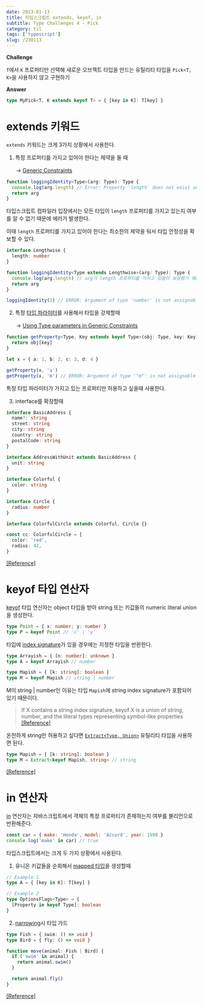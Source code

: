 ```yaml
---
date: 2023-01-13
title: 타입스크립트 extends, keyof, in
subtitle: Type Challenges 4 - Pick
category: til
tags: ['typescript']
slug: /230113
---
```


**Challenge**

`T`에서 `K` 프로퍼티만 선택해 새로운 오브젝트 타입을 만드는 유틸리티 타입을 `Pick<T, K>`을 사용하지 않고 구현하기

**Answer**

```ts
type MyPick<T, K extends keyof T> = { [key in K]: T[key] }
```

# extends 키워드

`extends` 키워드는 크게 3가지 상황에서 사용한다.

1. 특정 프로퍼티를 가지고 있어야 한다는 제약을 둘 때

ㅤㅤ→ [Generic Constraints](https://www.typescriptlang.org/docs/handbook/2/generics.html#generic-constraints)

```ts
function loggingIdentity<Type>(arg: Type): Type {
  console.log(arg.length) // Error: Property 'length' does not exist on type 'Type'.
  return arg
}
```

타입스크립트 컴파일러 입장에서는 모든 타입이 `length` 프로퍼티를 가지고 있는지 여부를 알 수 없기 때문에 에러가 발생한다.

이때 `length` 프로퍼티를 가지고 있어야 한다는 최소한의 제약을 둬서 타입 안정성을 확보할 수 있다.

```ts
interface Lengthwise {
  length: number
}

function loggingIdentity<Type extends Lengthwise>(arg: Type): Type {
  console.log(arg.length) // arg가 length 프로퍼티를 가지고 있음이 보장됐기 때문에 에러가 발생하지 않는다
  return arg
}

loggingIdentity(3) // ERROR: Argument of type 'number' is not assignable to parameter of type 'Lengthwise'.
```

2. 특정 [타입 파라미터](https://www.typescriptlang.org/docs/handbook/typescript-in-5-minutes-func.html#type-parameters)를 사용해서 타입을 강제할때

ㅤㅤ→ [Using Type parameters in Generic Constraints](https://www.typescriptlang.org/docs/handbook/2/generics.html#using-type-parameters-in-generic-constraints)

```ts
function getProperty<Type, Key extends keyof Type>(obj: Type, key: Key) {
  return obj[key]
}

let x = { a: 1, b: 2, c: 3, d: 4 }

getProperty(x, 'a')
getProperty(x, 'm') // ERROR: Argument of type '"m"' is not assignable to parameter of type '"a" | "b" | "c" | "d"'.
```

특정 타입 파라미터가 가지고 있는 프로퍼티만 허용하고 싶을때 사용한다.

3. interface를 확장할때

```ts
interface BasicAddress {
  name?: string
  street: string
  city: string
  country: string
  postalCode: string
}

interface AddressWithUnit extends BasicAddress {
  unit: string
}
```

```ts
interface Colorful {
  color: string
}

interface Circle {
  radius: number
}

interface ColorfulCircle extends Colorful, Circle {}

const cc: ColorfulCircle = {
  color: 'red',
  radius: 42,
}
```

[[Reference]](https://www.typescriptlang.org/docs/handbook/2/objects.html#extending-types)

# keyof 타입 연산자

[keyof](https://www.typescriptlang.org/docs/handbook/2/keyof-types.html) 타입 연산자는 object 타입을 받아 string 또는 키값들의 numeric literal union을 생성한다.

```ts
type Point = { x: number; y: number }
type P = keyof Point // 'x' | 'y'
```

타입에 [index signature](https://www.typescriptlang.org/docs/handbook/2/objects.html#index-signatures)가 있을 경우에는 지정한 타입을 반환한다.

```ts
type Arrayish = { [n: number]: unknown }
type A = keyof Arrayish // number

type Mapish = { [k: string]: boolean }
type M = keyof Mapish // string | number
```

M이 string | number인 이유는 타입 `Mapish`에 string index signature가 포함되어 있기 때문이다.

> If X contains a string index signature, keyof X is a union of string, number, and the literal types representing symbol-like properties [[Reference]](https://www.typescriptlang.org/docs/handbook/release-notes/typescript-2-9.html)

온전하게 string만 허용하고 싶다면 [`Extract<Type, Union>`](https://www.typescriptlang.org/docs/handbook/utility-types.html#extracttype-union) 유틸리티 타입을 사용하면 된다.

```ts
type Mapish = { [k: string]: boolean }
type M = Extract<keyof Mapish, string> // string
```

[[Reference]](https://stackoverflow.com/questions/51808160/keyof-inferring-string-number-when-key-is-only-a-string)

# in 연산자

[in](https://developer.mozilla.org/en-US/docs/Web/JavaScript/Reference/Operators/in) 연산자는 자바스크립트에서 객체의 특정 프로퍼티가 존재하는지 여부를 불리언으로 반환해준다.

```js
const car = { make: 'Honda', model: 'Accord', year: 1998 }
console.log('make' in car) // true
```

타입스크립트에서는 크게 두 가지 상황에서 사용된다.

1. 유니온 키값들을 순회해서 [mapped 타입](https://www.typescriptlang.org/docs/handbook/2/mapped-types.html)을 생성할때

```ts
// Example 1
type A = { [key in K]: T[key] }

// Example 2
type OptionsFlags<Type> = {
  [Property in keyof Type]: boolean
}
```

2. [narrowing](https://www.typescriptlang.org/docs/handbook/2/narrowing.html#the-in-operator-narrowing)시 타입 가드

```ts
type Fish = { swim: () => void }
type Bird = { fly: () => void }

function move(animal: Fish | Bird) {
  if ('swim' in animal) {
    return animal.swim()
  }

  return animal.fly()
}
```

[[Reference]](https://github.com/Microsoft/TypeScript/issues/10485)
